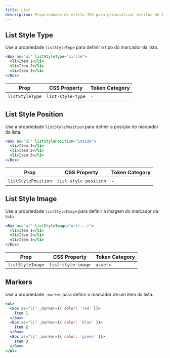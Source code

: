 ```yaml
---
title: List
description: Propriedades de estilo JSX para personalizar estilos de lista.
---
```


## List Style Type

Use a propriedade `listStyleType` para definir o tipo do marcador da lista.

```jsx
<Box as="ul" listStyleType="circle">
  <li>Item 1</li>
  <li>Item 2</li>
  <li>Item 3</li>
</Box>
```

| Prop            | CSS Property      | Token Category |
| --------------- | ----------------- | -------------- |
| `listStyleType` | `list-style-type` | -              |

## List Style Position

Use a propriedade `listStylePosition` para definir a posição do marcador da lista.

```jsx
<Box as="ul" listStylePosition="inside">
  <li>Item 1</li>
  <li>Item 2</li>
  <li>Item 3</li>
</Box>
```

| Prop                | CSS Property          | Token Category |
| ------------------- | --------------------- | -------------- |
| `listStylePosition` | `list-style-position` | -              |

## List Style Image

Use a propriedade `listStyleImage` para definir a imagem do marcador da lista.

```jsx
<Box as="ul" listStyleImage="url(...)">
  <li>Item 1</li>
  <li>Item 2</li>
  <li>Item 3</li>
</Box>
```

| Prop             | CSS Property       | Token Category |
| ---------------- | ------------------ | -------------- |
| `listStyleImage` | `list-style-image` | `assets`       |

## Markers

Use a propriedade `_marker` para definir o marcador de um item da lista.

```jsx /_marker/
<ul>
  <Box as="li" _marker={{ color: 'red' }}>
    Item 1
  </Box>
  <Box as="li" _marker={{ color: 'blue' }}>
    Item 2
  </Box>
  <Box as="li" _marker={{ color: 'green' }}>
    Item 3
  </Box>
</ul>
```
